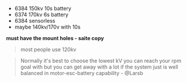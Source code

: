 - 6384 150kv 10s battery
- 6374 170kv 6s battery
- 6384 sensorless
- maybe 140kv/170v with 10s

**must have the mount holes - saite copy**

> most people use 120kv

> Normally it's best to choose the lowest kV you can reach your rpm goal with but you can get away with a lot if the system just is well balanced in motor-esc-battery capability - @Larsb
